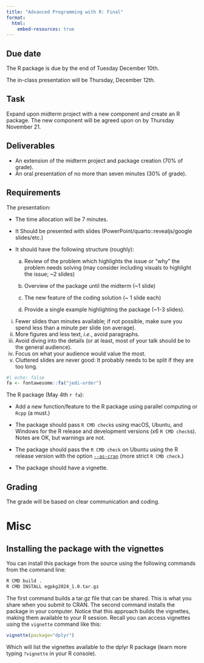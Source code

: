 ```yaml
---
title: "Advanced Programming with R: Final"
format:
  html:
    embed-resources: true
---
```


## Due date

The R package is due by the end of Tuesday December 10th. 

The in-class presentation will be Thursday, December 12th.

## Task

Expand upon midterm project with a new component and create an R package. The new component will be agreed upon on by Thursday November 21.

## Deliverables

* An extension of the midterm project and package creation (70% of grade).
* An oral presentation of no more than seven minutes (30% of grade).

## Requirements

The presentation:

 - The time allocation will be 7 minutes.

 - It Should be presented with slides (PowerPoint/quarto::revealjs/google slides/etc.)

 - It should have the following structure (roughly):

   a.  Review of the problem which highlights the issue or “why” the problem needs solving (may consider including visuals to highlight the issue; ~2 slides)

   b.  Overview of the package until the midterm (~1 slide)

   c.  The new feature of the coding solution (~ 1 slide each)

   d.  Provide a single example highlighting the package (~1-3 slides).

::: {.callout-tip}

(i) Fewer slides than minutes available; if not possible, make sure you spend less than a minute per slide (on average).
(ii) More figures and less text, *i.e.*, avoid paragraphs.
(iii) Avoid diving into the details (or at least, most of your talk should be to the general audience). 
(iv) Focus on what your audience would value the most.
(v) Cluttered slides are never good: It probably needs to be split if they are too long.
:::

```r
#| echo: false
fa <- fontawesome::fa("jedi-order")
```

The R package (May 4th `r fa`):

- Add a new function/feature to the R package using parallel computing or `Rcpp` (a must.)

- The package should pass `R CMD check`s using macOS, Ubuntu, and Windows for the R release and development versions (x6 `R CMD check`s). Notes are OK, but warnings are not. 

- The package should pass the `R CMD check` on Ubuntu using the R release version with the option [`--as-cran`](https://cran.r-project.org/web/packages/submission_checklist.html) (more strict `R CMD check`.)

- The package should have a vignette.



## Grading

The grade will be based on clear communication and coding.

# Misc

## Installing the package with the vignettes

You can install this package from the source using the following
commands from the command line:

``` bash
R CMD build .
R CMD INSTALL egpkg2024_1.0.tar.gz
```

The first command builds a tar.gz file that can be shared. This is what
you share when you submit to CRAN. The second command installs the
package in your computer. Notice that this approach builds the
vignettes, making them available to your R session. Recall you can
access vignettes using the `vignette` command like this:

``` r
vignette(package="dplyr")
```

Which will list the vignettes available to the dplyr R package (learn
more typing `?vignette` in your R console).
